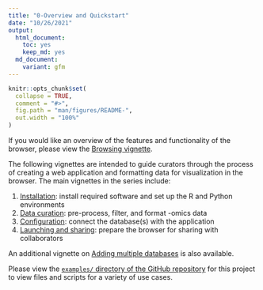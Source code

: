 ```yaml
---
title: "0-Overview and Quickstart"
date: "10/26/2021"
output:
  html_document: 
    toc: yes
    keep_md: yes
  md_document:
    variant: gfm
---
```


<!-- README.md is generated from README.Rmd. Please edit that file -->

```r
knitr::opts_chunk$set(
  collapse = TRUE,
  comment = "#>",
  fig.path = "man/figures/README-",
  out.width = "100%"
)
```

If you would like an overview of the features and functionality of the browser,
please view the [Browsing vignette](browsing.md).

The following vignettes are intended to guide curators through the process of creating a web application and formatting data for visualization in the browser.
The main vignettes in the series include:

1. [Installation](01_installation.md): install required software and set up the R and Python environments
2. [Data curation](02_data_curation.md): pre-process, filter, and format -omics data
3. [Configuration](03_configuration.md): connect the database(s) with the application
4. [Launching and sharing](04_sharing.md): prepare the browser for sharing with collaborators

An additional vignette on [Adding multiple databases](multiple_databases.md) is also available.

Please view the [`examples/` directory of the GitHub repository](https://github.com/ndcn/omicser/tree/main/examples)
for this project to view files and scripts for a variety of use cases.
